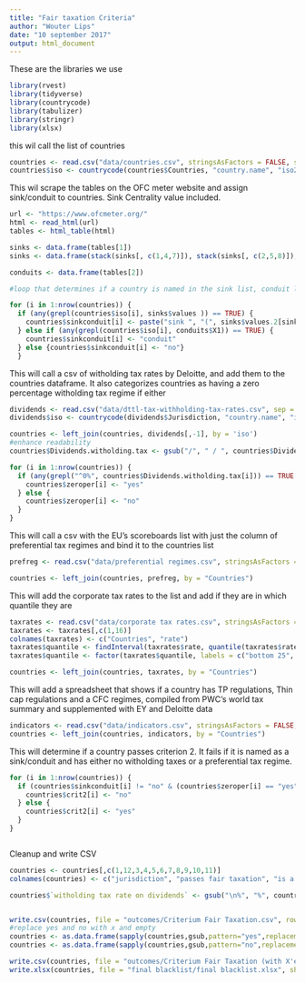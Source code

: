 ---
title: "Fair taxation Criteria"
author: "Wouter Lips"
date: "10 september 2017"
output: html_document
---

These are the libraries we use

```{r}
library(rvest)
library(tidyverse)
library(countrycode)
library(tabulizer)
library(stringr)
library(xlsx)
```

this wil call the list of countries

```{r}
countries <- read.csv("data/countries.csv", stringsAsFactors = FALSE, strip.white = TRUE)
countries$iso <- countrycode(countries$Countries, "country.name", "iso2c")
```

This wil scrape the tables on the OFC meter website and assign sink/conduit to countries. Sink Centrality value included.

```{r}
url <- "https://www.ofcmeter.org/"
html <- read_html(url)
tables <- html_table(html)

sinks <- data.frame(tables[1])
sinks <- data.frame(stack(sinks[, c(1,4,7)]), stack(sinks[, c(2,5,8)]), stack(sinks[,c(3,6,9)]))[,-c(2,4,6)]

conduits <- data.frame(tables[2])

#loop that determines if a country is named in the sink list, conduit list or not. value for sink includes the sink centrality value.

for (i in 1:nrow(countries)) {
  if (any(grepl(countries$iso[i], sinks$values )) == TRUE) {
    countries$sinkconduit[i] <- paste("sink ", "(", sinks$values.2[sinks$values == countries$iso[i]] , ")", sep = "" )
  } else if (any(grepl(countries$iso[i], conduits$X1)) == TRUE) {
    countries$sinkconduit[i] <- "conduit"
  } else {countries$sinkconduit[i] <- "no"}
  }

```

This will call a csv of witholding tax rates by Deloitte, and add them to the countries dataframe. It also categorizes countries as having a zero percentage witholding tax regime if either

```{r}
dividends <- read.csv("data/dttl-tax-withholding-tax-rates.csv", sep = ";", stringsAsFactors = FALSE, strip.white = TRUE)
dividends$iso <- countrycode(dividends$Jurisdiction, "country.name", "iso2c")

countries <- left_join(countries, dividends[,-1], by = 'iso')
#enhance readability
countries$Dividends.witholding.tax <- gsub("/", " / ", countries$Dividends.witholding.tax)

for (i in 1:nrow(countries)) {
  if (any(grepl("^0%", countries$Dividends.witholding.tax[i])) == TRUE | is.na(countries$Dividends.witholding.tax[i]) == TRUE ) {
    countries$zeroper[i] <- "yes"
  } else {
    countries$zeroper[i] <- "no"
  }
}

```

This will call a csv with the EU's scoreboards list with just the column of preferential tax regimes and bind it to the countries list

```{r}
prefreg <- read.csv("data/preferential regimes.csv", stringsAsFactors = FALSE, strip.white = TRUE, sep = ";")

countries <- left_join(countries, prefreg, by = "Countries")

```

This will add the corporate tax rates to the list and add if they are in which quantile they are

```{r}
taxrates <- read.csv("data/corporate tax rates.csv", stringsAsFactors = FALSE, strip.white = TRUE, sep = ";")
taxrates <- taxrates[,c(1,16)]
colnames(taxrates) <- c("Countries", "rate")
taxrates$quantile <- findInterval(taxrates$rate, quantile(taxrates$rate))
taxrates$quantile <- factor(taxrates$quantile, labels = c("bottom 25", "between 25 and 50", "between 50 and 75", "top 25", "..."))

countries <- left_join(countries, taxrates, by = "Countries")

```

This will add a spreadsheet that shows if a country has TP regulations, Thin cap regulations and a CFC regimes, compiled from PWC's world tax summary and supplemented with EY and Deloitte data

```{r}

indicators <- read.csv("data/indicators.csv", stringsAsFactors = FALSE, sep = ";", strip.white = TRUE)
countries <- left_join(countries, indicators, by = "Countries")

```






This will determine if a country passes criterion 2. It fails if it is named as a sink/conduit and has either no witholding taxes or a preferential tax regime.

```{r}

for (i in 1:nrow(countries)) {
  if (countries$sinkconduit[i] != "no" & (countries$zeroper[i] == "yes" | countries$preferential.regime[i] == "yes")) {
    countries$crit2[i] <- "no"
  } else {
    countries$crit2[i] <- "yes"
  }
}



```

Cleanup and write CSV
```{r}
countries <- countries[,c(1,12,3,4,5,6,7,8,9,10,11)]
colnames(countries) <- c("jurisdiction", "passes fair taxation", "is a sink of a conduit (with sink centrality value)", "witholding tax rate on dividends", "has a zero percent rate?", "has a preferential tax regime?", "Corporate tax rate (2017)", "Corporate tax rate ranking", "Has transfer pricing rules?", "has thin cap rules?", "has CFC rules?")

countries$`witholding tax rate on dividends` <- gsub("\n%", "%", countries$`witholding tax rate on dividends`)


write.csv(countries, file = "outcomes/Criterium Fair Taxation.csv", row.names = FALSE)
#replace yes and no with x and empty
countries <- as.data.frame(sapply(countries,gsub,pattern="yes",replacement="x"))
countries <- as.data.frame(sapply(countries,gsub,pattern="no",replacement=""))

write.csv(countries, file = "outcomes/Criterium Fair Taxation (with X'es).csv", row.names = FALSE)
write.xlsx(countries, file = "final blacklist/final blacklist.xlsx", sheetName = "Fair Taxation", row.names = FALSE, col.names = TRUE, append = TRUE, showNA = FALSE)
```



